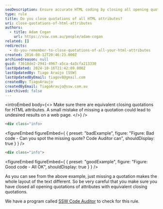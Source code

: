 ```yaml
---
seoDescription: Ensure accurate HTML coding by closing all opening quotations of attributes with equivalent closing quotations to maintain desired layout and avoid unexpected results.
type: rule
title: Do you close quotations of all HTML attributes?
uri: close-quotations-of-html-attributes
authors:
  - title: Adam Cogan
    url: https://ssw.com.au/people/adam-cogan
related: []
redirects:
  - do-you-remember-to-close-quotations-of-all-your-html-attributes
created: 2016-08-12T20:46:23.000Z
archivedreason: null
guid: f3618de2-2941-4967-a5ca-4a3cfa213330
lastUpdated: 2024-10-16T21:42:09.000Z
lastUpdatedBy: Tiago Araújo [SSW]
lastUpdatedByEmail: tiagov8@gmail.com
createdBy: TiagoAraujo
createdByEmail: TiagoAraujo@ssw.com.au
isArchived: false
---
```


<introEmbed
  body={<>
Make sure there are equivalent closing quotations for HTML attributes. A small mistake of missing a quotation could lead to undesired results on a web page.
  </>}
/>
```html
<div class="info>
```

<figureEmbed figureEmbed={ {
  preset: "badExample",
  figure: "Figure: Bad code - Can you spot the missing quote? Code Auditor can",
  shouldDisplay: true
} } />


```html
<div class="info">
```

<figureEmbed figureEmbed={ {
  preset: "goodExample",
  figure: "Figure: Good code - All OK",
  shouldDisplay: true
} } />


As you can see from the above example, just missing a quotation makes the whole layout of the text different. So be very careful that you make sure you have closed all opening quotations of attributes with equivalent closing quotations.

We have a program called [SSW Code Auditor](https://codeauditor.com) to check for this rule.
